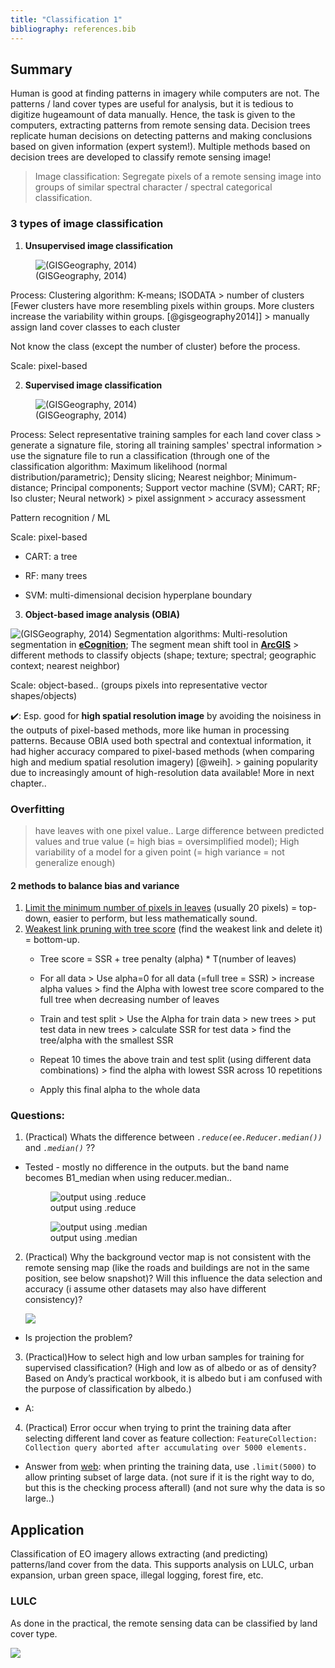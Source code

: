 ```yaml
---
title: "Classification 1"
bibliography: references.bib
---
```


## Summary

Human is good at finding patterns in imagery while computers are not. The patterns / land cover types are useful for analysis, but it is tedious to digitize hugeamount of data manually. Hence, the task is given to the computers, extracting patterns from remote sensing data. Decision trees replicate human decisions on detecting patterns and making conclusions based on given information (expert system!). Multiple methods based on decision trees are developed to classify remote sensing image!

> Image classification: Segregate pixels of a remote sensing image into groups of similar spectral character / spectral categorical classification.

### 3 types of image classification

1.  **Unsupervised image classification**

![(GISGeography, 2014)](https://gisgeography.com/wp-content/uploads/2014/06/unsupervised-diagram.png)

Process: Clustering algorithm: K-means; ISODATA \> number of clusters \[Fewer clusters have more resembling pixels within groups. More clusters increase the variability within groups. [@gisgeography2014]\] \> manually assign land cover classes to each cluster

Not know the class (except the number of cluster) before the process.

Scale: pixel-based

2.  **Supervised image classification**

![(GISGeography, 2014)](https://gisgeography.com/wp-content/uploads/2014/06/supervised-diagram.png)

Process: Select representative training samples for each land cover class \> generate a signature file, storing all training samples\' spectral information \> use the signature file to run a classification (through one of the classification algorithm: Maximum likelihood (normal distribution/parametric); Density slicing; Nearest neighbor; Minimum-distance; Principal components; Support vector machine (SVM); CART; RF; Iso cluster; Neural network) \> pixel assignment \> accuracy assessment

Pattern recognition / ML

Scale: pixel-based

-   CART: a tree

-   RF: many trees

-   SVM: multi-dimensional decision hyperplane boundary

3.  **Object-based image analysis (OBIA)**

![(GISGeography, 2014)](https://gisgeography.com/wp-content/uploads/2014/06/object-based-diagram.png)
Segmentation algorithms: Multi-resolution segmentation in [**eCognition**](http://www.ecognition.com/); The segment mean shift tool in [**ArcGIS**](https://www.arcgis.com/) \> different methods to classify objects (shape; texture; spectral; geographic context; nearest neighbor)

Scale: object-based.. (groups pixels into representative vector shapes/objects)

::: callout-note
✔️: Esp. good for **high spatial resolution image** by avoiding the noisiness in the outputs of pixel-based methods, more like human in processing patterns. Because OBIA used both spectral and contextual information, it had higher accuracy compared to pixel-based methods (when comparing high and medium spatial resolution imagery) [@weih]. \> gaining popularity due to increasingly amount of high-resolution data available!
More in next chapter..
:::

### Overfitting

> have leaves with one pixel value.. Large difference between predicted values and true value (= high bias = oversimplified model); High variability of a model for a given point (= high variance = not generalize enough)

#### 2 methods to balance bias and variance 

1.  [Limit the minimum number of pixels in leaves]{.underline} (usually 20 pixels) = top-down, easier to perform, but less mathematically sound.
2.  [Weakest link pruning with tree score]{.underline} (find the weakest link and delete it) = bottom-up.
    -   Tree score = SSR + tree penalty (alpha) \* T(number of leaves)

    -   For all data \> Use alpha=0 for all data (=full tree = SSR) \> increase alpha values \> find the Alpha with lowest tree score compared to the full tree when decreasing number of leaves

    -   Train and test split \> Use the Alpha for train data \> new trees \> put test data in new trees \> calculate SSR for test data \> find the tree/alpha with the smallest SSR

    -   Repeat 10 times the above train and test split (using different data combinations) \> find the alpha with lowest SSR across 10 repetitions

    -   Apply this final alpha to the whole data

### Questions:

1.  (Practical) Whats the difference between *`.reduce(ee.Reducer.median())`* and *`.median()`* ??

-   Tested - mostly no difference in the outputs. but the band name becomes B1_median when using reducer.median..

    ![output using .reduce](image/reducer.png)

    ![output using .median](image/median.png)

2.  (Practical) Why the background vector map is not consistent with the remote sensing map (like the roads and buildings are not in the same position, see below snapshot)? Will this influence the data selection and accuracy (i assume other datasets may also have different consistency)?

    ![](image/inconsistency.png)

-   Is projection the problem?

3.  (Practical)How to select high and low urban samples for training for supervised classification? (High and low as of albedo or as of density? Based on Andy's practical workbook, it is albedo but i am confused with the purpose of classification by albedo.)

-   A:

4.  (Practical) Error occur when trying to print the training data after selecting different land cover as feature collection: `FeatureCollection: Collection query aborted after accumulating over 5000 elements.`

-   Answer from [web](https://gis.stackexchange.com/questions/327644/error-collection-query-aborted-after-accumulating-over-5000-elements): when printing the training data, use `.limit(5000)` to allow printing subset of large data. (not sure if it is the right way to do, but this is the checking process afterall) (and not sure why the data is so large..)

## Application

Classification of EO imagery allows extracting (and predicting) patterns/land cover from the data. This supports analysis on LULC, urban expansion, urban green space, illegal logging, forest fire, etc.

### LULC

As done in the practical, the remote sensing data can be classified by land cover type.

![](image/output2.png)
